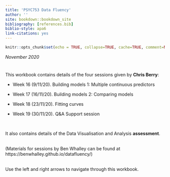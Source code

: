 ```yaml
---
title: 'PSYC753 Data Fluency'
author: ''
site: bookdown::bookdown_site
bibliography: [references.bib]
biblio-style: apa6
link-citations: yes
---
```



```r
knitr::opts_chunk$set(echo = TRUE, collapse=TRUE, cache=TRUE, comment=NA, message=FALSE)
```

*November 2020*

# {-}

This workbook contains details of the four sessions given by **Chris Berry**:

- Week 16 (9/11/20). Building models 1: Multiple continuous predictors
 
- Week 17 (16/11/20). Building models 2: Comparing models 

- Week 18 (23/11/20). Fitting curves

- Week 19 (30/11/20). Q&A Support session

\

It also contains details of the Data Visualisation and Analysis **assessment**.


\
(Materials for sessions by Ben Whalley can be found at https://benwhalley.github.io/datafluency/)

\
Use the left and right arrows to navigate through this workbook.